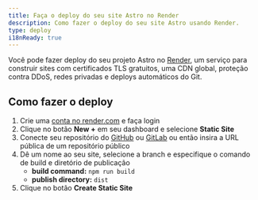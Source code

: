 ```yaml
---
title: Faça o deploy do seu site Astro no Render
description: Como fazer o deploy do seu site Astro usando Render.
type: deploy
i18nReady: true
---
```


Você pode fazer deploy do seu projeto Astro no [Render](https://render.com/), um serviço para construir sites com certificados TLS gratuitos, uma CDN global, proteção contra DDoS, redes privadas e deploys automáticos do Git.

## Como fazer o deploy

1. Crie uma [conta no render.com](https://dashboard.render.com/) e faça login
2. Clique no botão **New +** em seu dashboard e selecione **Static Site**
3. Conecte seu repositório do [GitHub](https://github.com/) ou [GitLab](https://about.gitlab.com/) ou então insira a URL pública de um repositório público
4. Dê um nome ao seu site, selecione a branch e especifique o comando de build e diretório de publicação
   - **build command:** `npm run build`
   - **publish directory:** `dist`
5. Clique no botão **Create Static Site**

